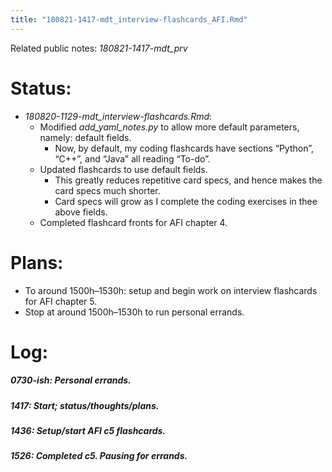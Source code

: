```yaml
---
title: "180821-1417-mdt_interview-flashcards_AFI.Rmd"
---
```


Related public notes: _180821-1417-mdt_prv_

# Status:

- _180820-1129-mdt_interview-flashcards.Rmd_:
  - Modified _add_yaml_notes.py_ to allow more default parameters, namely: default fields.
    - Now, by default, my coding flashcards have sections "Python", "C++", and "Java" all reading "To-do".
  - Updated flashcards to use default fields.
    - This greatly reduces repetitive card specs, and hence makes the card specs much shorter.
    - Card specs will grow as I complete the coding exercises in thee above fields.
  - Completed flashcard fronts for AFI chapter 4.


# Plans:

- To around 1500h--1530h: setup and begin work on interview flashcards for AFI chapter 5.
- Stop at around 1500h--1530h to run personal errands.


# Log:

##### 0730-ish: Personal errands.

##### 1417: Start; status/thoughts/plans.

##### 1436: Setup/start AFI c5 flashcards.

##### 1526: Completed c5. Pausing for errands.
